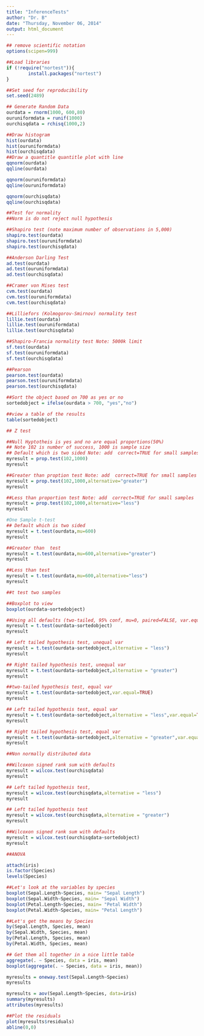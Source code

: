 ```yaml
---
title: "InferenceTests"
author: "Dr. B"
date: "Thursday, November 06, 2014"
output: html_document
---
```

```r
## remove scientific notation
options(scipen=999)

##Load libraries
if (!require("nortest")){
        install.packages("nortest")
}

##Set seed for reproducibility
set.seed(2489)

## Generate Random Data
ourdata = rnorm(1000, 600,80)
ouruniformdata = runif(1000)
ourchisqdata = rchisq(1000,2)

##Draw histogram
hist(ourdata)
hist(ouruniformdata)
hist(ourchisqdata)
##Draw a quantitle quantitle plot with line
qqnorm(ourdata)
qqline(ourdata)

qqnorm(ouruniformdata)
qqline(ouruniformdata)

qqnorm(ourchisqdata)
qqline(ourchisqdata)

##Test for normality
##Norm is do not reject null hypothesis

##Shapiro test (note maximum number of observations in 5,000)
shapiro.test(ourdata)
shapiro.test(ouruniformdata)
shapiro.test(ourchisqdata)

##Anderson Darling Test
ad.test(ourdata)
ad.test(ouruniformdata)
ad.test(ourchisqdata)

##Cramer von Mises test
cvm.test(ourdata)
cvm.test(ouruniformdata)
cvm.test(ourchisqdata)

##Lilliefors (Kolmogorov-Smirnov) normality test
lillie.test(ourdata)
lillie.test(ouruniformdata)
lillie.test(ourchisqdata)

##Shapiro-Francia normality test Note: 5000k limit
sf.test(ourdata)
sf.test(ouruniformdata)
sf.test(ourchisqdata)

##Pearson 
pearson.test(ourdata)
pearson.test(ouruniformdata)
pearson.test(ourchisqdata)

##Sort the object based on 700 as yes or no
sortedobject = ifelse(ourdata > 700, "yes","no")

##view a table of the results
table(sortedobject)

## Z test

##Null Hyptotheis is yes and no are equal proportions(50%)
## Note 102 is number of success, 1000 is sample size
## Default which is two sided Note: add  correct=TRUE for small samples
myresult = prop.test(102,1000)
myresult

##Greater than proption test Note: add  correct=TRUE for small samples
myresult = prop.test(102,1000,alternative="greater")
myresult

##Less than proportion test Note: add  correct=TRUE for small samples
myresult = prop.test(102,1000,alternative="less")
myresult

#One Sample t-test
## Default which is two sided
myresult = t.test(ourdata,mu=600)
myresult

##Greater than  test
myresult = t.test(ourdata,mu=600,alternative="greater")
myresult

##Less than test
myresult = t.test(ourdata,mu=600,alternative="less")
myresult

##t test two samples 

##Boxplot to view
boxplot(ourdata~sortedobject)

##Using all defaults (two-tailed, 95% conf, mu=0, paired=FALSE, var.equal=FALSE)
myresult = t.test(ourdata~sortedobject)
myresult

## Left tailed hypothesis test, unequal var
myresult = t.test(ourdata~sortedobject,alternative = "less")
myresult

## Right tailed hypothesis test, unequal var
myresult = t.test(ourdata~sortedobject,alternative = "greater")
myresult

##two-tailed hypothesis test, equal var
myresult = t.test(ourdata~sortedobject,var.equal=TRUE)
myresult

## Left tailed hypothesis test, equal var
myresult = t.test(ourdata~sortedobject,alternative = "less",var.equal=TRUE)
myresult

## Right tailed hypothesis test, equal var
myresult = t.test(ourdata~sortedobject,alternative = "greater",var.equal=TRUE)
myresult

##Non normally distributed data

##Wilcoxon signed rank sum with defaults
myresult = wilcox.test(ourchisqdata)
myresult

## Left tailed hypothesis test,
myresult = wilcox.test(ourchisqdata,alternative = "less")
myresult

## Left tailed hypothesis test
myresult = wilcox.test(ourchisqdata,alternative = "greater")
myresult

##Wilcoxon signed rank sum with defaults
myresult = wilcox.test(ourchisqdata~sortedobject)
myresult

##ANOVA

attach(iris)
is.factor(Species)
levels(Species)

##Let's look at the variables by species
boxplot(Sepal.Length~Species, main= "Sepal Length")
boxplot(Sepal.Width~Species, main= "Sepal Width")
boxplot(Petal.Length~Species, main= "Petal Width")
boxplot(Petal.Width~Species, main= "Petal Length")

##Let's get the means by Species
by(Sepal.Length, Species, mean)
by(Sepal.Width, Species, mean)
by(Petal.Length, Species, mean)
by(Petal.Width, Species, mean)

## Get them all together in a nice little table
aggregate(. ~ Species, data = iris, mean)
boxplot(aggregate(. ~ Species, data = iris, mean))

myresults = oneway.test(Sepal.Length~Species)
myresults

myresults = aov(Sepal.Length~Species, data=iris)
summary(myresults)
attributes(myresults)

##Plot the residuals
plot(myresults$residuals)
abline(0,0)
```
